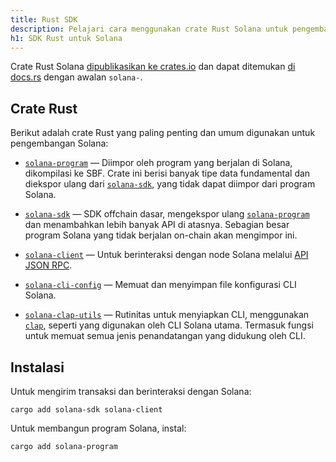 ```yaml
---
title: Rust SDK
description: Pelajari cara menggunakan crate Rust Solana untuk pengembangan.
h1: SDK Rust untuk Solana
---
```


Crate Rust Solana
[dipublikasikan ke crates.io](https://crates.io/search?q=solana-) dan dapat
ditemukan [di docs.rs](https://docs.rs/releases/search?query=solana-) dengan
awalan `solana-`.

## Crate Rust

Berikut adalah crate Rust yang paling penting dan umum digunakan untuk
pengembangan Solana:

- [`solana-program`] &mdash; Diimpor oleh program yang berjalan di Solana,
  dikompilasi ke SBF. Crate ini berisi banyak tipe data fundamental dan diekspor
  ulang dari [`solana-sdk`], yang tidak dapat diimpor dari program Solana.

- [`solana-sdk`] &mdash; SDK offchain dasar, mengekspor ulang [`solana-program`]
  dan menambahkan lebih banyak API di atasnya. Sebagian besar program Solana
  yang tidak berjalan on-chain akan mengimpor ini.

- [`solana-client`] &mdash; Untuk berinteraksi dengan node Solana melalui
  [API JSON RPC](/docs/rpc).

- [`solana-cli-config`] &mdash; Memuat dan menyimpan file konfigurasi CLI
  Solana.

- [`solana-clap-utils`] &mdash; Rutinitas untuk menyiapkan CLI, menggunakan
  [`clap`], seperti yang digunakan oleh CLI Solana utama. Termasuk fungsi untuk
  memuat semua jenis penandatangan yang didukung oleh CLI.

[`solana-program`]: https://docs.rs/solana-program
[`solana-sdk`]: https://docs.rs/solana-sdk
[`solana-client`]: https://docs.rs/solana-client
[`solana-cli-config`]: https://docs.rs/solana-cli-config
[`solana-clap-utils`]: https://docs.rs/solana-clap-utils
[`clap`]: https://docs.rs/clap

## Instalasi

Untuk mengirim transaksi dan berinteraksi dengan Solana:

```shell title="Terminal"
cargo add solana-sdk solana-client
```

Untuk membangun program Solana, instal:

```shell title="Terminal"
cargo add solana-program
```